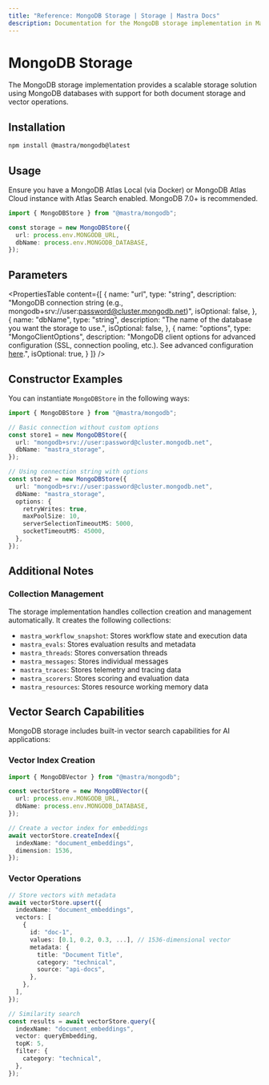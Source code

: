 ```yaml
---
title: "Reference: MongoDB Storage | Storage | Mastra Docs"
description: Documentation for the MongoDB storage implementation in Mastra.
---
```


# MongoDB Storage

The MongoDB storage implementation provides a scalable storage solution using MongoDB databases with support for both document storage and vector operations.

## Installation

```bash copy
npm install @mastra/mongodb@latest
```

## Usage

Ensure you have a MongoDB Atlas Local (via Docker) or MongoDB Atlas Cloud instance with Atlas Search enabled. MongoDB 7.0+ is recommended.

```typescript copy showLineNumbers
import { MongoDBStore } from "@mastra/mongodb";

const storage = new MongoDBStore({
  url: process.env.MONGODB_URL,
  dbName: process.env.MONGODB_DATABASE,
});
```

## Parameters

<PropertiesTable
  content={[
    {
      name: "url",
      type: "string",
      description:
        "MongoDB connection string (e.g., mongodb+srv://user:password@cluster.mongodb.net)",
      isOptional: false,
    },
    {
      name: "dbName",
      type: "string",
      description:
        "The name of the database you want the storage to use.",
      isOptional: false,
    },
    {
      name: "options",
      type: "MongoClientOptions",
      description:
        "MongoDB client options for advanced configuration (SSL, connection pooling, etc.). See advanced configuration [here](https://www.mongodb.com/docs/drivers/node/current/connect/connection-options/).",
      isOptional: true,
    }
  ]}
/>

## Constructor Examples

You can instantiate `MongoDBStore` in the following ways:

```ts
import { MongoDBStore } from "@mastra/mongodb";

// Basic connection without custom options
const store1 = new MongoDBStore({
  url: "mongodb+srv://user:password@cluster.mongodb.net",
  dbName: "mastra_storage",
});

// Using connection string with options
const store2 = new MongoDBStore({
  url: "mongodb+srv://user:password@cluster.mongodb.net",
  dbName: "mastra_storage",
  options: {
    retryWrites: true,
    maxPoolSize: 10,
    serverSelectionTimeoutMS: 5000,
    socketTimeoutMS: 45000,
  },
});
```

## Additional Notes

### Collection Management

The storage implementation handles collection creation and management automatically. It creates the following collections:

- `mastra_workflow_snapshot`: Stores workflow state and execution data
- `mastra_evals`: Stores evaluation results and metadata  
- `mastra_threads`: Stores conversation threads
- `mastra_messages`: Stores individual messages
- `mastra_traces`: Stores telemetry and tracing data
- `mastra_scorers`: Stores scoring and evaluation data
- `mastra_resources`: Stores resource working memory data

## Vector Search Capabilities

MongoDB storage includes built-in vector search capabilities for AI applications:

### Vector Index Creation

```typescript copy
import { MongoDBVector } from "@mastra/mongodb";

const vectorStore = new MongoDBVector({
  url: process.env.MONGODB_URL,
  dbName: process.env.MONGODB_DATABASE,
});

// Create a vector index for embeddings
await vectorStore.createIndex({
  indexName: "document_embeddings",
  dimension: 1536,
});
```

### Vector Operations

```typescript copy
// Store vectors with metadata
await vectorStore.upsert({
  indexName: "document_embeddings",
  vectors: [
    {
      id: "doc-1",
      values: [0.1, 0.2, 0.3, ...], // 1536-dimensional vector
      metadata: {
        title: "Document Title",
        category: "technical",
        source: "api-docs",
      },
    },
  ],
});

// Similarity search
const results = await vectorStore.query({
  indexName: "document_embeddings",
  vector: queryEmbedding,
  topK: 5,
  filter: {
    category: "technical",
  },
});
```
